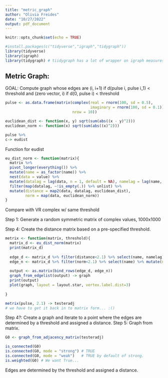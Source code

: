 ```yaml
---
title: "metric_graph"
author: "Olivia Freides"
date: "10/27/2022"
output: pdf_document
---
```


```r
knitr::opts_chunk$set(echo = TRUE)
```

```r
#install.packages(c("tidyverse","igraph","tidygraph"))
library(tidyverse)
library(igraph)
library(tidygraph) # tiidygraph has a lot of wrapper on igraph measures, but has a few of its own.
```

## Metric Graph:

GOAL:
Compute graph whose edges are 
(i, i+1) if d(pulse i, pulse i_1) < threshold
and
(zero vector, i) if d(0, pulse i) < threshold 
```r
pulse <- as.data.frame(matrix(complex(real = rnorm(100, sd = 0.5),
                                      imaginary = rnorm(100, sd = 0.1)),
                              nrow = 10))
```

```r
euclidean_dist <- function(x, y) sqrt(sum(abs((x - y)^2)))
euclidean_norm <- function(x) sqrt(sum(abs((x)^2)))
```

```r
pulse %>%
c-> eudist
```

Function for eudist
```r
eu_dist_norm <- function(matrix){
  matrix %>%
  pivot_longer(everything()) %>%
  mutate(name = as_factor(name)) %>%
  nest(data = value) %>%
  mutate(datalag = lag(data, n = 1, default = NA), namelag = lag(name, n=1, default = NA)) %>%
  filter(map(datalag, ~!is_empty(.)) %>% unlist) %>%
  mutate(distance = map2(data, datalag, euclidean_dist), 
         norm = map(data, euclidean_norm))
}
```

Compare with VR complex w/ same threshold

Step 1:
Generate a random symmetric matrix of complex values, 1000x1000

Step 4:
Create the distance matrix based on a pre-specified threshold.

```r
metrix <- function(matrix, threshold){
  matrix_d <- eu_dist_norm(matrix)
  print(matrix_d)
  
  edge_d <- matrix_d %>% filter(distance<2.1) %>% select(name, namelag)
  edge_n <- matrix_d %>% filter(norm<2.1) %>% select(name) %>% mutate(namelag = "V0")
  
  output <- as.matrix(bind_rows(edge_d, edge_n))
  graph_from_edgelist(output) -> graph
  print(output)
  plot(graph, layout = layout.star, vertex.label.dist=3)
  
}

metrix(pulse, 2.1) -> testeradj
# we have to get it back in to matrix form... :()
```

Step 4?:
Create a graph and iterate to a point where the edges are determined by a threshold and assigned a distance. 
Step 5:
Graph from matrix.

```r
G0 <- graph_from_adjacency_matrix(testeradj)

is_connected(G0) 
is.connected(G0, mode = "strong") # TRUE
is.connected(G0, mode = "weak")   # TRUE by default of strong.
is.weighted(G0) # We want True...
```

Edges are determined by the threshold and assigned a distance.


